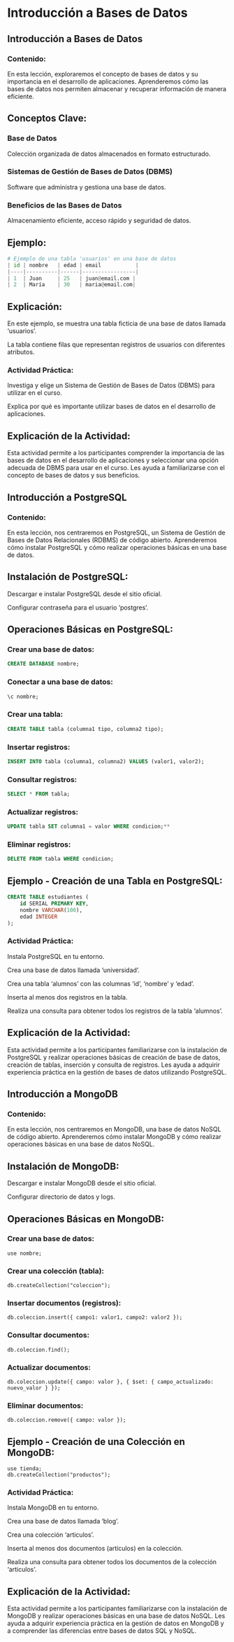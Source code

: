 # Introducción a Bases de Datos

## Introducción a Bases de Datos

### Contenido:

En esta lección, exploraremos el concepto de bases de datos y su importancia en el desarrollo de aplicaciones. Aprenderemos cómo las bases de datos nos permiten almacenar y recuperar información de manera eficiente.

## Conceptos Clave:

### Base de Datos

Colección organizada de datos almacenados en formato estructurado.

### Sistemas de Gestión de Bases de Datos (DBMS)

Software que administra y gestiona una base de datos.

### Beneficios de las Bases de Datos

Almacenamiento eficiente, acceso rápido y seguridad de datos.

## Ejemplo:

```python
# Ejemplo de una tabla 'usuarios' en una base de datos
| id | nombre   | edad | email           |
|----|----------|------|-----------------|
| 1  | Juan     | 25   | juan@email.com |
| 2  | María    | 30   | maria@email.com|
```

## Explicación:

En este ejemplo, se muestra una tabla ficticia de una base de datos llamada 'usuarios'.

La tabla contiene filas que representan registros de usuarios con diferentes atributos.

:::{.callout-important}
### Actividad Práctica:

Investiga y elige un Sistema de Gestión de Bases de Datos (DBMS) para utilizar en el curso.

Explica por qué es importante utilizar bases de datos en el desarrollo de aplicaciones.
:::

## Explicación de la Actividad:

Esta actividad permite a los participantes comprender la importancia de las bases de datos en el desarrollo de aplicaciones y seleccionar una opción adecuada de DBMS para usar en el curso. Les ayuda a familiarizarse con el concepto de bases de datos y sus beneficios.

## Introducción a PostgreSQL

### Contenido:

En esta lección, nos centraremos en PostgreSQL, un Sistema de Gestión de Bases de Datos Relacionales (RDBMS) de código abierto. Aprenderemos cómo instalar PostgreSQL y cómo realizar operaciones básicas en una base de datos.

## Instalación de PostgreSQL:

Descargar e instalar PostgreSQL desde el sitio oficial.

Configurar contraseña para el usuario 'postgres'.

## Operaciones Básicas en PostgreSQL:

### Crear una base de datos: 
```sql
CREATE DATABASE nombre;
```
### Conectar a una base de datos: 
```sql	
\c nombre;
```
### Crear una tabla: 
```sql
CREATE TABLE tabla (columna1 tipo, columna2 tipo);
```

### Insertar registros: 
```sql	
INSERT INTO tabla (columna1, columna2) VALUES (valor1, valor2);
```

### Consultar registros: 
```sql	
SELECT * FROM tabla;
```	

### Actualizar registros: 
```sql	
UPDATE tabla SET columna1 = valor WHERE condicion;**
```

### Eliminar registros: 
```sql
DELETE FROM tabla WHERE condicion;
```

## Ejemplo - Creación de una Tabla en PostgreSQL:

```sql
CREATE TABLE estudiantes (
    id SERIAL PRIMARY KEY,
    nombre VARCHAR(100),
    edad INTEGER
);
```
:::{.callout-info}
### Actividad Práctica:

Instala PostgreSQL en tu entorno.

Crea una base de datos llamada 'universidad'.

Crea una tabla 'alumnos' con las columnas 'id', 'nombre' y 'edad'.

Inserta al menos dos registros en la tabla.

Realiza una consulta para obtener todos los registros de la tabla 'alumnos'.
:::

## Explicación de la Actividad:

Esta actividad permite a los participantes familiarizarse con la instalación de PostgreSQL y realizar operaciones básicas de creación de base de datos, creación de tablas, inserción y consulta de registros. Les ayuda a adquirir experiencia práctica en la gestión de bases de datos utilizando PostgreSQL.

## Introducción a MongoDB

### Contenido:
En esta lección, nos centraremos en MongoDB, una base de datos NoSQL de código abierto. Aprenderemos cómo instalar MongoDB y cómo realizar operaciones básicas en una base de datos NoSQL.

## Instalación de MongoDB:

Descargar e instalar MongoDB desde el sitio oficial.

Configurar directorio de datos y logs.

## Operaciones Básicas en MongoDB:

### Crear una base de datos: 
```nosql
use nombre;
```
### Crear una colección (tabla): 
```nosql
db.createCollection("coleccion");
```
### Insertar documentos (registros): 
```nosql
db.coleccion.insert({ campo1: valor1, campo2: valor2 });
```    
### Consultar documentos: 
```nosql
db.coleccion.find();
```
### Actualizar documentos: 
```nosql
db.coleccion.update({ campo: valor }, { $set: { campo_actualizado: nuevo_valor } });
```
### Eliminar documentos: 
```nosql	
db.coleccion.remove({ campo: valor });
```

## Ejemplo - Creación de una Colección en MongoDB:

```nosql	
use tienda;
db.createCollection("productos");
```
:::{.callout-important}
### Actividad Práctica:

Instala MongoDB en tu entorno.

Crea una base de datos llamada 'blog'.

Crea una colección 'articulos'.

Inserta al menos dos documentos (artículos) en la colección.

Realiza una consulta para obtener todos los documentos de la colección 'articulos'.
:::

## Explicación de la Actividad:

Esta actividad permite a los participantes familiarizarse con la instalación de MongoDB y realizar operaciones básicas en una base de datos NoSQL. Les ayuda a adquirir experiencia práctica en la gestión de datos en MongoDB y a comprender las diferencias entre bases de datos SQL y NoSQL.
